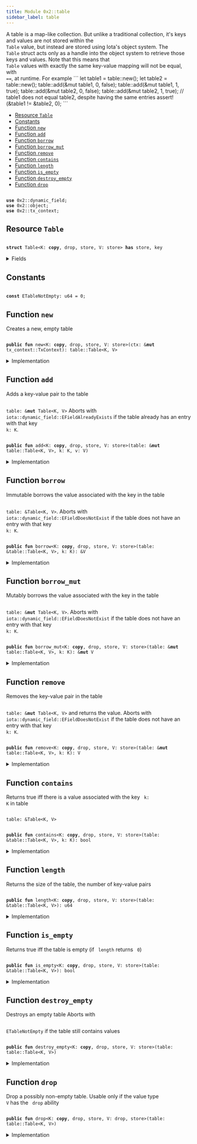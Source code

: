 ```yaml
---
title: Module 0x2::table
sidebar_label: table
---
```


<Link id="0x2_table"/>
A table is a map-like collection. But unlike a traditional collection, it's keys and values are
not stored within the <code>
<Link to="../iota-framework/table#0x2_table_Table">Table</Link></code> value, but instead are stored using Iota's object system. The
<code>
<Link to="../iota-framework/table#0x2_table_Table">Table</Link></code> struct acts only as a handle into the object system to retrieve those keys and values.
Note that this means that <code>
<Link to="../iota-framework/table#0x2_table_Table">Table</Link></code> values with exactly the same key-value mapping will not be
equal, with <code>
==</code>, at runtime. For example
```
let table1 = table::new<u64, bool>();
let table2 = table::new<u64, bool>();
table::add(&mut table1, 0, false);
table::add(&mut table1, 1, true);
table::add(&mut table2, 0, false);
table::add(&mut table2, 1, true);
// table1 does not equal table2, despite having the same entries
assert!(&table1 != &table2, 0);
```


-  [Resource `Table`](#0x2_table_Table)
-  [Constants](#@Constants_0)
-  [Function `new`](#0x2_table_new)
-  [Function `add`](#0x2_table_add)
-  [Function `borrow`](#0x2_table_borrow)
-  [Function `borrow_mut`](#0x2_table_borrow_mut)
-  [Function `remove`](#0x2_table_remove)
-  [Function `contains`](#0x2_table_contains)
-  [Function `length`](#0x2_table_length)
-  [Function `is_empty`](#0x2_table_is_empty)
-  [Function `destroy_empty`](#0x2_table_destroy_empty)
-  [Function `drop`](#0x2_table_drop)


<pre><code>
<b>use</b> <Link to="../iota-framework/dynamic_field#0x2_dynamic_field">0x2::dynamic_field</Link>;
<b>use</b> <Link to="../iota-framework/object#0x2_object">0x2::object</Link>;
<b>use</b> <Link to="../iota-framework/tx_context#0x2_tx_context">0x2::tx_context</Link>;
</code></pre>



<Link id="0x2_table_Table"></Link>

## Resource `Table`



<pre><code>
<b>struct</b> <Link to="../iota-framework/table#0x2_table_Table">Table</Link>&lt;K: <b>copy</b>, drop, store, V: store&gt; <b>has</b> store, key
</code></pre>



<details>
<summary>Fields</summary>


<dl>
<dt>
<code>
id: <Link to="../iota-framework/object#0x2_object_UID">object::UID</Link></code>
</dt>
<dd>
 the ID of this table
</dd>
<dt>
<code>
size: u64</code>
</dt>
<dd>
 the number of key-value pairs in the table
</dd>
</dl>


</details>

<Link id="@Constants_0"></Link>

## Constants


<Link id="0x2_table_ETableNotEmpty"></Link>



<pre><code>
<b>const</b> <Link to="../iota-framework/table#0x2_table_ETableNotEmpty">ETableNotEmpty</Link>: u64 = 0;
</code></pre>



<Link id="0x2_table_new"></Link>

## Function `new`

Creates a new, empty table


<pre><code>
<b>public</b> <b>fun</b> <Link to="../iota-framework/table#0x2_table_new">new</Link>&lt;K: <b>copy</b>, drop, store, V: store&gt;(ctx: &<b>mut</b> <Link to="../iota-framework/tx_context#0x2_tx_context_TxContext">tx_context::TxContext</Link>): <Link to="../iota-framework/table#0x2_table_Table">table::Table</Link>&lt;K, V&gt;
</code></pre>



<details>
<summary>Implementation</summary>


<pre><code>
<b>public</b> <b>fun</b> <Link to="../iota-framework/table#0x2_table_new">new</Link>&lt;K: <b>copy</b> + drop + store, V: store&gt;(ctx: &<b>mut</b> TxContext): <Link to="../iota-framework/table#0x2_table_Table">Table</Link>&lt;K, V&gt; \{
    <Link to="../iota-framework/table#0x2_table_Table">Table</Link> \{
        id: <Link to="../iota-framework/object#0x2_object_new">object::new</Link>(ctx),
        size: 0,
    }
}
</code></pre>



</details>

<Link id="0x2_table_add"></Link>

## Function `add`

Adds a key-value pair to the table <code>
<Link to="../iota-framework/table#0x2_table">table</Link>: &<b>mut</b> <Link to="../iota-framework/table#0x2_table_Table">Table</Link>&lt;K, V&gt;</code>
Aborts with <code>
iota::dynamic_field::EFieldAlreadyExists</code> if the table already has an entry with
that key <code>
k: K</code>.


<pre><code>
<b>public</b> <b>fun</b> <Link to="../iota-framework/table#0x2_table_add">add</Link>&lt;K: <b>copy</b>, drop, store, V: store&gt;(<Link to="../iota-framework/table#0x2_table">table</Link>: &<b>mut</b> <Link to="../iota-framework/table#0x2_table_Table">table::Table</Link>&lt;K, V&gt;, k: K, v: V)
</code></pre>



<details>
<summary>Implementation</summary>


<pre><code>
<b>public</b> <b>fun</b> <Link to="../iota-framework/table#0x2_table_add">add</Link>&lt;K: <b>copy</b> + drop + store, V: store&gt;(<Link to="../iota-framework/table#0x2_table">table</Link>: &<b>mut</b> <Link to="../iota-framework/table#0x2_table_Table">Table</Link>&lt;K, V&gt;, k: K, v: V) \{
    field::add(&<b>mut</b> <Link to="../iota-framework/table#0x2_table">table</Link>.id, k, v);
    <Link to="../iota-framework/table#0x2_table">table</Link>.size = <Link to="../iota-framework/table#0x2_table">table</Link>.size + 1;
}
</code></pre>



</details>

<Link id="0x2_table_borrow"></Link>

## Function `borrow`

Immutable borrows the value associated with the key in the table <code>
<Link to="../iota-framework/table#0x2_table">table</Link>: &<Link to="../iota-framework/table#0x2_table_Table">Table</Link>&lt;K, V&gt;</code>.
Aborts with <code>
iota::dynamic_field::EFieldDoesNotExist</code> if the table does not have an entry with
that key <code>
k: K</code>.


<pre><code>
<b>public</b> <b>fun</b> <Link to="../iota-framework/table#0x2_table_borrow">borrow</Link>&lt;K: <b>copy</b>, drop, store, V: store&gt;(<Link to="../iota-framework/table#0x2_table">table</Link>: &<Link to="../iota-framework/table#0x2_table_Table">table::Table</Link>&lt;K, V&gt;, k: K): &V
</code></pre>



<details>
<summary>Implementation</summary>


<pre><code>
<b>public</b> <b>fun</b> <Link to="../iota-framework/table#0x2_table_borrow">borrow</Link>&lt;K: <b>copy</b> + drop + store, V: store&gt;(<Link to="../iota-framework/table#0x2_table">table</Link>: &<Link to="../iota-framework/table#0x2_table_Table">Table</Link>&lt;K, V&gt;, k: K): &V \{
    field::borrow(&<Link to="../iota-framework/table#0x2_table">table</Link>.id, k)
}
</code></pre>



</details>

<Link id="0x2_table_borrow_mut"></Link>

## Function `borrow_mut`

Mutably borrows the value associated with the key in the table <code>
<Link to="../iota-framework/table#0x2_table">table</Link>: &<b>mut</b> <Link to="../iota-framework/table#0x2_table_Table">Table</Link>&lt;K, V&gt;</code>.
Aborts with <code>
iota::dynamic_field::EFieldDoesNotExist</code> if the table does not have an entry with
that key <code>
k: K</code>.


<pre><code>
<b>public</b> <b>fun</b> <Link to="../iota-framework/table#0x2_table_borrow_mut">borrow_mut</Link>&lt;K: <b>copy</b>, drop, store, V: store&gt;(<Link to="../iota-framework/table#0x2_table">table</Link>: &<b>mut</b> <Link to="../iota-framework/table#0x2_table_Table">table::Table</Link>&lt;K, V&gt;, k: K): &<b>mut</b> V
</code></pre>



<details>
<summary>Implementation</summary>


<pre><code>
<b>public</b> <b>fun</b> <Link to="../iota-framework/table#0x2_table_borrow_mut">borrow_mut</Link>&lt;K: <b>copy</b> + drop + store, V: store&gt;(<Link to="../iota-framework/table#0x2_table">table</Link>: &<b>mut</b> <Link to="../iota-framework/table#0x2_table_Table">Table</Link>&lt;K, V&gt;, k: K): &<b>mut</b> V \{
    field::borrow_mut(&<b>mut</b> <Link to="../iota-framework/table#0x2_table">table</Link>.id, k)
}
</code></pre>



</details>

<Link id="0x2_table_remove"></Link>

## Function `remove`

Removes the key-value pair in the table <code>
<Link to="../iota-framework/table#0x2_table">table</Link>: &<b>mut</b> <Link to="../iota-framework/table#0x2_table_Table">Table</Link>&lt;K, V&gt;</code> and returns the value.
Aborts with <code>
iota::dynamic_field::EFieldDoesNotExist</code> if the table does not have an entry with
that key <code>
k: K</code>.


<pre><code>
<b>public</b> <b>fun</b> <Link to="../iota-framework/table#0x2_table_remove">remove</Link>&lt;K: <b>copy</b>, drop, store, V: store&gt;(<Link to="../iota-framework/table#0x2_table">table</Link>: &<b>mut</b> <Link to="../iota-framework/table#0x2_table_Table">table::Table</Link>&lt;K, V&gt;, k: K): V
</code></pre>



<details>
<summary>Implementation</summary>


<pre><code>
<b>public</b> <b>fun</b> <Link to="../iota-framework/table#0x2_table_remove">remove</Link>&lt;K: <b>copy</b> + drop + store, V: store&gt;(<Link to="../iota-framework/table#0x2_table">table</Link>: &<b>mut</b> <Link to="../iota-framework/table#0x2_table_Table">Table</Link>&lt;K, V&gt;, k: K): V \{
    <b>let</b> v = field::remove(&<b>mut</b> <Link to="../iota-framework/table#0x2_table">table</Link>.id, k);
    <Link to="../iota-framework/table#0x2_table">table</Link>.size = <Link to="../iota-framework/table#0x2_table">table</Link>.size - 1;
    v
}
</code></pre>



</details>

<Link id="0x2_table_contains"></Link>

## Function `contains`

Returns true iff there is a value associated with the key <code>
k: K</code> in table <code>
<Link to="../iota-framework/table#0x2_table">table</Link>: &<Link to="../iota-framework/table#0x2_table_Table">Table</Link>&lt;K, V&gt;</code>


<pre><code>
<b>public</b> <b>fun</b> <Link to="../iota-framework/table#0x2_table_contains">contains</Link>&lt;K: <b>copy</b>, drop, store, V: store&gt;(<Link to="../iota-framework/table#0x2_table">table</Link>: &<Link to="../iota-framework/table#0x2_table_Table">table::Table</Link>&lt;K, V&gt;, k: K): bool
</code></pre>



<details>
<summary>Implementation</summary>


<pre><code>
<b>public</b> <b>fun</b> <Link to="../iota-framework/table#0x2_table_contains">contains</Link>&lt;K: <b>copy</b> + drop + store, V: store&gt;(<Link to="../iota-framework/table#0x2_table">table</Link>: &<Link to="../iota-framework/table#0x2_table_Table">Table</Link>&lt;K, V&gt;, k: K): bool \{
    field::exists_with_type&lt;K, V&gt;(&<Link to="../iota-framework/table#0x2_table">table</Link>.id, k)
}
</code></pre>



</details>

<Link id="0x2_table_length"></Link>

## Function `length`

Returns the size of the table, the number of key-value pairs


<pre><code>
<b>public</b> <b>fun</b> <Link to="../iota-framework/table#0x2_table_length">length</Link>&lt;K: <b>copy</b>, drop, store, V: store&gt;(<Link to="../iota-framework/table#0x2_table">table</Link>: &<Link to="../iota-framework/table#0x2_table_Table">table::Table</Link>&lt;K, V&gt;): u64
</code></pre>



<details>
<summary>Implementation</summary>


<pre><code>
<b>public</b> <b>fun</b> <Link to="../iota-framework/table#0x2_table_length">length</Link>&lt;K: <b>copy</b> + drop + store, V: store&gt;(<Link to="../iota-framework/table#0x2_table">table</Link>: &<Link to="../iota-framework/table#0x2_table_Table">Table</Link>&lt;K, V&gt;): u64 \{
    <Link to="../iota-framework/table#0x2_table">table</Link>.size
}
</code></pre>



</details>

<Link id="0x2_table_is_empty"></Link>

## Function `is_empty`

Returns true iff the table is empty (if <code>
length</code> returns <code>
0</code>)


<pre><code>
<b>public</b> <b>fun</b> <Link to="../iota-framework/table#0x2_table_is_empty">is_empty</Link>&lt;K: <b>copy</b>, drop, store, V: store&gt;(<Link to="../iota-framework/table#0x2_table">table</Link>: &<Link to="../iota-framework/table#0x2_table_Table">table::Table</Link>&lt;K, V&gt;): bool
</code></pre>



<details>
<summary>Implementation</summary>


<pre><code>
<b>public</b> <b>fun</b> <Link to="../iota-framework/table#0x2_table_is_empty">is_empty</Link>&lt;K: <b>copy</b> + drop + store, V: store&gt;(<Link to="../iota-framework/table#0x2_table">table</Link>: &<Link to="../iota-framework/table#0x2_table_Table">Table</Link>&lt;K, V&gt;): bool \{
    <Link to="../iota-framework/table#0x2_table">table</Link>.size == 0
}
</code></pre>



</details>

<Link id="0x2_table_destroy_empty"></Link>

## Function `destroy_empty`

Destroys an empty table
Aborts with <code>
<Link to="../iota-framework/table#0x2_table_ETableNotEmpty">ETableNotEmpty</Link></code> if the table still contains values


<pre><code>
<b>public</b> <b>fun</b> <Link to="../iota-framework/table#0x2_table_destroy_empty">destroy_empty</Link>&lt;K: <b>copy</b>, drop, store, V: store&gt;(<Link to="../iota-framework/table#0x2_table">table</Link>: <Link to="../iota-framework/table#0x2_table_Table">table::Table</Link>&lt;K, V&gt;)
</code></pre>



<details>
<summary>Implementation</summary>


<pre><code>
<b>public</b> <b>fun</b> <Link to="../iota-framework/table#0x2_table_destroy_empty">destroy_empty</Link>&lt;K: <b>copy</b> + drop + store, V: store&gt;(<Link to="../iota-framework/table#0x2_table">table</Link>: <Link to="../iota-framework/table#0x2_table_Table">Table</Link>&lt;K, V&gt;) \{
    <b>let</b> <Link to="../iota-framework/table#0x2_table_Table">Table</Link> \{ id, size } = <Link to="../iota-framework/table#0x2_table">table</Link>;
    <b>assert</b>!(size == 0, <Link to="../iota-framework/table#0x2_table_ETableNotEmpty">ETableNotEmpty</Link>);
    id.delete()
}
</code></pre>



</details>

<Link id="0x2_table_drop"></Link>

## Function `drop`

Drop a possibly non-empty table.
Usable only if the value type <code>
V</code> has the <code>
drop</code> ability


<pre><code>
<b>public</b> <b>fun</b> <Link to="../iota-framework/table#0x2_table_drop">drop</Link>&lt;K: <b>copy</b>, drop, store, V: drop, store&gt;(<Link to="../iota-framework/table#0x2_table">table</Link>: <Link to="../iota-framework/table#0x2_table_Table">table::Table</Link>&lt;K, V&gt;)
</code></pre>



<details>
<summary>Implementation</summary>


<pre><code>
<b>public</b> <b>fun</b> <Link to="../iota-framework/table#0x2_table_drop">drop</Link>&lt;K: <b>copy</b> + drop + store, V: drop + store&gt;(<Link to="../iota-framework/table#0x2_table">table</Link>: <Link to="../iota-framework/table#0x2_table_Table">Table</Link>&lt;K, V&gt;) \{
    <b>let</b> <Link to="../iota-framework/table#0x2_table_Table">Table</Link> \{ id, size: _ } = <Link to="../iota-framework/table#0x2_table">table</Link>;
    id.delete()
}
</code></pre>



</details>
